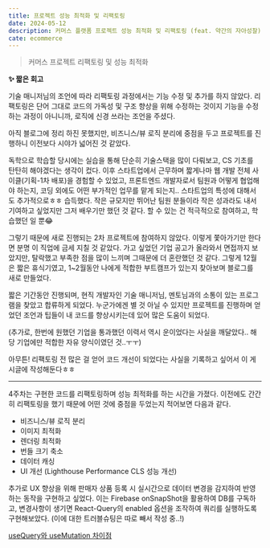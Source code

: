 ```yaml
---
title: 프로젝트 성능 최적화 및 리팩토링
date: 2024-05-12
description: 커머스 플랫폼 프로젝트 성능 최적화 및 리팩토링 (feat. 약간의 자아성찰)
cate: ecommerce
---
```


> 커머스 프로젝트 리팩토링 및 성능 최적화

**✨ 짧은 회고**

기술 매니저님의 조언에 따라 리팩토링 과정에서는 기능 수정 및 추가를 하지 않았다. 리팩토링은 단어 그대로 코드의 가독성 및
구조 향상을 위해 수정하는 것이지 기능을 수정하는 과정이 아니니까, 로직에 신경 쓰라는 조언을 주셨다.

아직 블로그에 정리 하진 못했지만, 비즈니스/뷰 로직 분리에 중점을 두고 프로젝트를 진행하니 이전보다 시야가 넓어진 것 같았다.

독학으로 학습할 당시에는 실습을 통해 단순히 기술스택을 많이 다뤄보고, CS 기초를 탄탄히 해야겠다는 생각이 컸다.
이후 스타트업에서 근무하며 짧게나마 웹 개발 전체 사이클(기획-1차 배포)을 경험할 수 있었고, 프론트엔드 개발자로서 팀원과 어떻게
협업해야 하는지, 코딩 외에도 어떤 부가적인 업무를 맡게 되는지.. 스타트업의 특성에 대해서도 추가적으로ㅎㅎ 습득했다.
작은 규모지만 뛰어난 팀원 분들이라 작은 성과라도 내서 기여하고 싶었지만 그저 배우기만 했던 것 같다. 할 수 있는 건
적극적으로 참여하고, 학습했던 일 뿐😂

그렇기 때문에 새로 진행되는 2차 프로젝트에 참여하지 않았다. 이렇게 쫓아가기만 한다면 분명 이 직업에 금세 지칠 것 같았다.
가고 싶었던 기업 공고가 올라와서 면접까지 보았지만, 탈락했고 부족한 점을 많이 느끼며 그때문에 더 혼란했던 것 같다.
그렇게 12월은 짧은 휴식기였고, 1~2월동안 나에게 적합한 부트캠프가 있는지 찾아보며 블로그를 새로 만들었다.

짧은 기간동안 진행되며, 현직 개발자인 기술 매니저님, 멘토님과의 소통이 있는 프로그램을 찾았고 합류하게 되었다.
누군가에겐 별 것 아닐 수 있지만 프로젝트를 진행하며 얻었던 조언과 팁들이 내 코드를 향상시키는데 있어 많은 도움이 되었다.

(추가로, 한번에 원했던 기업을 통과했던 이력서 역시 운이었다는 사실을 깨달았다.. 해당 기업에만 적합한 자유 양식이였던 것..ㅜㅜ)

아무튼! 리팩토링 전 많은 걸 얻어 코드 개선이 되었다는 사실을 기록하고 싶어서 이 게시글에 작성해둔다ㅎㅎ

<hr />

4주차는 구현한 코드를 리팩토링하며 성능 최적화를 하는 시간을 가졌다. 이전에도 간간히 리팩토링을 했기 때문에 어떤 것에 중점을
두었는지 적어보면 다음과 같다.

- 비즈니스/뷰 로직 분리
- 이미지 최적화
- 렌더링 최적화
- 번들 크기 축소
- 데이터 캐싱
- UI 개선 (Lighthouse Performance CLS 성능 개선)

추가로 UX 향상을 위해 판매자 상품 등록 시 실시간으로 데이터 변경을 감지하여 반영하는 동작을 구현하고 싶었다.
이는 Firebase onSnapShot을 활용하여 DB를 구독하고, 변경사항이 생기면 React-Query의 enabled 옵션을 조작하여 쿼리를 실행하도록
구현해보았다. (이에 대한 트러블슈팅은 따로 빼서 작성 중..!)

[useQuery와 useMutation 차이점](https://growing-jiwoo.tistory.com/107)
